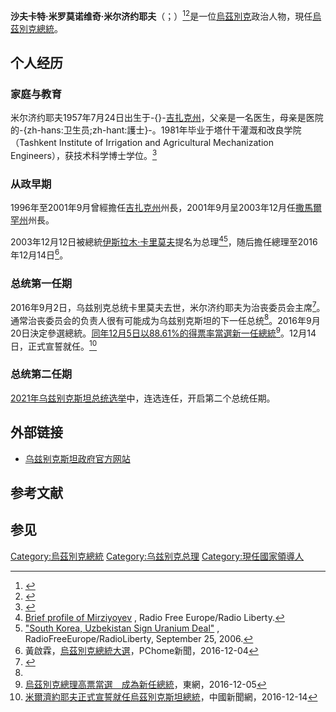 {{NoteTA |G1=Country 
|1=zh-cn:沙夫卡特;zh-tw:肖開提;zh-hk:肖開提
|2=zh-cn:米尔济约耶夫;zh-tw:米爾則亞耶夫;zh-hk:米爾濟約耶夫
}}
{{Infobox Officeholder
|name        = 沙夫卡特·米尔济约耶夫<br>{{small|Шавкат Мирзиёев}}<br>{{small|Shavkat Miromonovich Mirziyoyev}}
|image       = Mirziyoyev Kuksaroy.png
|office      = [[乌兹别克斯坦总统|乌兹别克斯坦总统]]
|term_start  = 2016年12月14日<br>{{small|代理：2016年9月8日－2016年12月14日}}
|term_end    = 
|primeminister = [[阿卜杜拉·阿里波夫|阿卜杜拉·阿里波夫]]
|predecessor = [[伊斯兰·卡里莫夫|伊斯兰·卡里莫夫]] 
|successor   = 
|office1     = 第3任[[乌兹别克斯坦总理|乌兹别克斯坦总理]]
|president1  = [[伊斯兰·卡里莫夫|伊斯兰·卡里莫夫]]
|deputy1     = [[阿卜杜拉·阿里波夫|阿卜杜拉·阿里波夫]]<br>{{le|埃尔加什·索伊斯马托夫|Ergash Shoismatov}}<ref>{{Cite web|url=http://www.economistintelligence.com/index.asp?layout=VWArticleVW3&article_id=1317117916&region_id=1510000351&country_id=710000071&refm=vwCtry&page_title=Latest+analysis|title=Uzbekistan: Political structure|date=2010-03-10|accessdate=2011-01-13|publisher=Economist Intelligence Unit}}</ref><br>[[阿卜杜拉·阿里波夫|阿卜杜拉·阿里波夫]]
|term_start1 = 2003年12月11日
|term_end1   = 2016年12月14日
|predecessor1= [[乌特库尔·苏尔丹诺夫|乌特库尔·苏尔丹诺夫]]
|successor1  = 阿卜杜拉·奧里波夫
| office2 = 第3任[[烏茲別克斯坦民族復興民主黨|烏茲別克斯坦民族復興民主黨]]領袖
| predecessor2 = {{link-ru|阿克马勒·塞多夫|Саидов, Акмаль Холматович}}
| president2 = [[伊斯兰·卡里莫夫|伊斯兰·卡里莫夫]]<br>[[尼格瑪迪亞·尤爾達舍夫|尼格瑪迪亞·尤爾達舍夫]] {{small|(代理)}}<br>自己 {{small|(代理)}}
| successor2 = 阿·图尔苏诺夫
|birth_date  = {{birth date and age|1957|7|24}}
|birth_place = {{USSR}}[[乌兹别克苏维埃社会主义共和国|乌兹别克苏维埃社会主义共和国]][[吉扎克州|吉扎克州]]<br>（今属{{UZB}}[[吉扎克州|吉扎克州]]）
|death_date  = 
|death_place = 
|party       = [[自我牺牲者民族民主党|自我牺牲者民族民主党]] {{small|（－2008）}}<br>[[乌兹别克斯坦民族复兴民主党|民族复兴民主党]] {{small|（2008－2016）}}<br>[[乌兹别克斯坦自由民主党|乌兹别克斯坦自由民主党]]{{small|（2016－）}}
|religion    = [[伊斯兰教|伊斯兰教]]
}}

'''沙夫卡特·米罗莫诺维奇·米尔济约耶夫'''（{{lang-ru|Шавкат Миромонович Мирзиёев}}；{{bd|1957年|7月24日|}}）<ref>{{Cite web |url=http://premier.gov.ru/visits/world/6053/info/1809/ |title=存档副本 |accessdate=2013-09-01 |archive-date=2012-07-12 |archive-url=https://archive.today/20120712132611/http://premier.gov.ru/visits/world/6053/info/1809/ |dead-url=no }}</ref><ref>{{cite web|url=http://www.kommersant.ru/factbook/68880|title=Издательский дом Коммерсантъ|work=kommersant.ru|deadurl=yes|archiveurl=https://web.archive.org/web/20131104045122/http://www.kommersant.ru/factbook/68880|archivedate=2013-11-04}}</ref>是一位[[烏茲別克|烏茲別克]]政治人物，現任[[烏茲別克總統|烏茲別克總統]]。

==个人经历==
===家庭与教育===
米尔济约耶夫1957年7月24日出生于-{}-[[吉扎克州|吉扎克州]]，父亲是一名医生，母亲是医院的-{zh-hans:卫生员;zh-hant:護士}-。1981年毕业于塔什干灌溉和改良学院（Tashkent Institute of Irrigation and Agricultural Mechanization Engineers），获技术科学博士学位。<ref name="readus">{{cite news|url=https://www.ridus.ru/news/230761.html|title=Организацией похорон Каримова займется его возможный преемник|last=Гахокидзе|first=Ольга|date=2016-09-02|publisher=Readus|language=ru|accessdate=2016-09-03}}</ref>

===从政早期===
1996年至2001年9月曾經擔任[[吉扎克州|吉扎克州]]州長，2001年9月呈2003年12月任[[撒馬爾罕州|撒馬爾罕州]]州長。

2003年12月12日被總統[[伊斯拉木·卡里莫夫|伊斯拉木·卡里莫夫]]提名为总理<ref Name=Pro>[http://www.rferl.org/specials/uzbekelections/bios/Mirziyayev.asp Brief profile of Mirziyoyev] {{webarchive|url=https://web.archive.org/web/20071116173947/http://www.rferl.org/specials/uzbekelections/bios/Mirziyayev.asp |date=2007-11-16 }}, Radio Free Europe/Radio Liberty.</ref><ref name=SK>[http://www.rferl.org/featuresarticle/2006/9/557d2098-4f9f-4d77-8a30-e3f28745201b.html "South Korea, Uzbekistan Sign Uranium Deal"] {{Wayback|url=http://www.rferl.org/featuresarticle/2006/9/557d2098-4f9f-4d77-8a30-e3f28745201b.html |date=20070930062607 }}, RadioFreeEurope/RadioLiberty, September 25, 2006.</ref>，随后擔任總理至2016年12月14日<ref>黃啟霖，[http://news.pchome.com.tw/politics/rti/20161204/index-14808452423311049001.html 烏茲別克總統大選]，PChome新聞，2016-12-04</ref>。

===总统第一任期===
2016年9月2日，乌兹别克总统卡里莫夫去世，米尔济约耶夫为治丧委员会主席<ref>{{cite web|url=http://kommersant.ru/doc/3080895|title=Комиссию по организации похорон Каримова возглавил премьер Шавкат Мирзиёев|date=2016-09-02|publisher=Kommersant|language=ru|accessdate=2016-09-03}}</ref>。通常治丧委员会的负责人很有可能成为乌兹别克斯坦的下一任总统<ref name="readus"/>。2016年9月20日決定參選總統。[[2016年乌兹别克斯坦总统选举|同年12月5日以88.61%的得票率當選新一任總統]]<ref>[http://tw.on.cc/int/bkn/cnt/news/20161205/bknint-20161205223231513-1205_17011_001.html 烏茲別克總理高票當選　成為新任總統]，東網，2016-12-05</ref>。12月14日，正式宣誓就任。<ref>[http://www.chinanews.com/gj/2016/12-14/8094075.shtml 米爾濟約耶夫正式宣誓就任烏茲別克斯坦總統]，中國新聞網，2016-12-14</ref>

===总统第二任期===
[[2021年烏茲別克斯坦總統選舉|2021年乌兹别克斯坦总统选举]]中，连选连任，开启第二个总统任期。

==外部链接==
*[https://web.archive.org/web/20080704051530/http://www.gov.uz/en 乌兹别克斯坦政府官方网站] 

==参考文献==
{{Reflist}}

==参见==
{{s-start}}
{{s-off}}
{{s-bef|before=[[乌特库尔·苏尔丹诺夫|乌特库尔·苏尔丹诺夫]]}}
{{s-ttl|title=[[乌兹别克斯坦总理|乌兹别克斯坦总理]]|years=2003年－2016年}}
{{s-aft|after=[[阿卜杜拉·奧里波夫_(政治人物)|阿卜杜拉·奧里波夫]]}}
{{s-bef|before=[[伊斯兰·卡里莫夫|伊斯兰·卡里莫夫]]}}
{{s-ttl|title=[[乌兹别克斯坦总统|乌兹别克斯坦总统]]|years=2016年－}}
{{s-inc}}
{{s-end}}

{{独联体领袖}}
{{經濟合作組織領袖}}
{{DEFAULTSORT:Mirziyoyev, Shavkat}}
[[Category:烏茲別克總統|Category:烏茲別克總統]]
[[Category:乌兹别克总理|Category:乌兹别克总理]]
[[Category:現任國家領導人|Category:現任國家領導人]]